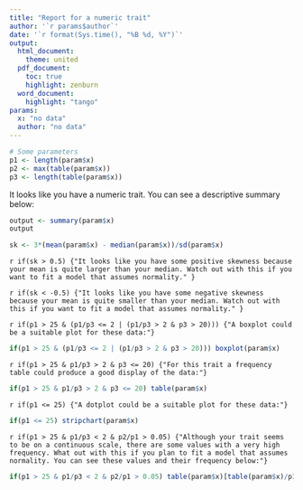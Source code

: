 ```yaml
---
title: "Report for a numeric trait"
author: '`r params$author`'
date: '`r format(Sys.time(), "%B %d, %Y")`'
output: 
  html_document:
    theme: united
  pdf_document:
    toc: true
    highlight: zenburn
  word_document:
    highlight: "tango"
params: 
  x: "no data"
  author: "no data"
---
```


```r
# Some parameters
p1 <- length(param$x)
p2 <- max(table(param$x))
p3 <- length(table(param$x))
```

It looks like you have a numeric trait. You can see a descriptive summary below:
```r
output <- summary(param$x)
output
```

```r
sk <- 3*(mean(param$x) - median(param$x))/sd(param$x)
```

`r if(sk > 0.5) {"It looks like you have some positive skewness because your mean is quite larger than your median. Watch out with this if you want to fit a model that assumes normality." }`

`r if(sk < -0.5) {"It looks like you have some negative skewness because your mean is quite smaller than your median. Watch out with this if you want to fit a model that assumes normality." }`

`r if(p1 > 25 & (p1/p3 <= 2 | (p1/p3 > 2 & p3 > 20))) {"A boxplot could be a suitable plot for these data:"}`

```r
if(p1 > 25 & (p1/p3 <= 2 | (p1/p3 > 2 & p3 > 20))) boxplot(param$x)
```
`r if(p1 > 25 & p1/p3 > 2 & p3 <= 20) {"For this trait a frequency table could produce a good display of the data:"}`

```r
if(p1 > 25 & p1/p3 > 2 & p3 <= 20) table(param$x)
```

`r if(p1 <= 25) {"A dotplot could be a suitable plot for these data:"}`

```r
if(p1 <= 25) stripchart(param$x)
```

`r if(p1 > 25 & p1/p3 < 2 & p2/p1 > 0.05) {"Although your trait seems to be on a continuous scale, there are some values with a very high frequency. What out with this if you plan to fit a model that assumes normality. You can see these values and their frequency below:"}`

```r
if(p1 > 25 & p1/p3 < 2 & p2/p1 > 0.05) table(param$x)[table(param$x)/p1 > 0.05]
```
